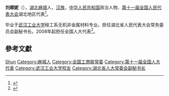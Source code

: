 '''刘顺妮'''（{{bd|1964年||}}），[[湖北|湖北]][[麻城|麻城]]人，[[汉族|汉族]]，[[中华人民共和国|中华人民共和国]]政治人物、[[第十一届全国人民代表大会|第十一届全国人民代表大会]]湖北地区代表<ref>{{cite web|author=新华网|title=第十一届全国人大代表|url=http://news.xinhuanet.com/ziliao/2008-03/03/content_7708230.htm?node=36628|publisher=新华网|accessdate=2014-01-07|archive-date=2014-01-10|archive-url=https://web.archive.org/web/20140110211415/http://news.xinhuanet.com/ziliao/2008-03/03/content_7708230.htm?node=36628|dead-url=no}}</ref>。

毕业于[[武汉工业大学|武汉工业大学]]硅工系无机非金属材料专业。担任湖北省人民代表大会常务委员会副秘书长。2008年起担任全国人大代表<ref>{{cite news|title=全国人大代表信息-刘顺妮|url=http://210.82.31.1:8084/delegate/viewDelegate.action?dbid=111574|accessdate=2013-04-05|newspaper=全国人大网|archive-url=https://web.archive.org/web/20140505071846/http://www.npc.gov.cn/delegate/viewDelegate.action?dbid=111574|archive-date=2014-05-05|dead-url=yes}}</ref>。

== 參考文獻 ==
{{reflist}}

{{中华全国工商业联合会第十二届执行委员会}}

{{Authority control}}
{{DEFAULTSORT:Liu刘}}
[[Category:刘姓|Shun]]
[[Category:麻城人|Category:麻城人]]
[[Category:全国工商联常委|Category:全国工商联常委]]
[[Category:第十一届全国人大代表|Category:第十一届全国人大代表]]
[[Category:武汉工业大学校友|Category:武汉工业大学校友]]
[[Category:湖北省人大常委会副秘书长|Category:湖北省人大常委会副秘书长]]